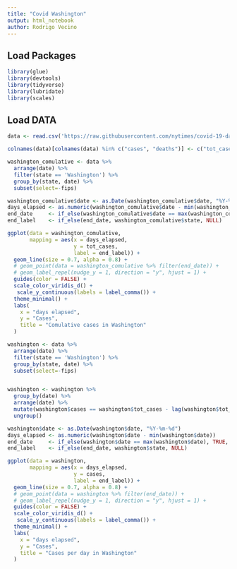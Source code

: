 ---
title: "Covid Washington"
output: html_notebook
author: Rodrigo Vecino
---

## Load Packages

```{r load-packages, warning=FALSE, message=FALSE}
library(glue)
library(devtools)
library(tidyverse)
library(lubridate)
library(scales)
```

## Load DATA
```{r load data}
data <- read.csv('https://raw.githubusercontent.com/nytimes/covid-19-data/master/us-states.csv')
```

```{r}
colnames(data)[colnames(data) %in% c("cases", "deaths")] <- c("tot_cases", "tot_deaths")

washington_comulative <- data %>%
  arrange(date) %>%
  filter(state == 'Washington') %>%
  group_by(state, date) %>%
  subset(select=-fips)

washington_comulative$date <- as.Date(washington_comulative$date, "%Y-%m-%d")
days_elapsed <- as.numeric(washington_comulative$date - min(washington_comulative$date))
end_date     <- if_else(washington_comulative$date == max(washington_comulative$date), TRUE, FALSE)
end_label    <- if_else(end_date, washington_comulative$state, NULL)
```

```{r}
ggplot(data = washington_comulative,
       mapping = aes(x = days_elapsed, 
                     y = tot_cases,  
                     label = end_label)) +
  geom_line(size = 0.7, alpha = 0.8) +
  # geom_point(data = washington_comulative %>% filter(end_date)) +
  # geom_label_repel(nudge_y = 1, direction = "y", hjust = 1) + 
  guides(color = FALSE) +
  scale_color_viridis_d() +
   scale_y_continuous(labels = label_comma()) +
  theme_minimal() +
  labs(
    x = "days elapsed",
    y = "Cases",
    title = "Comulative cases in Washington"
  )
```

```{r}
washington <- data %>%
  arrange(date) %>%
  filter(state == 'Washington') %>%
  group_by(state, date) %>%
  subset(select=-fips)


washington <- washington %>%
  group_by(date) %>%
  arrange(date) %>%
  mutate(washington$cases == washington$tot_cases - lag(washington$tot_cases, 1)) %>%
  ungroup()

washington$date <- as.Date(washington$date, "%Y-%m-%d")
days_elapsed <- as.numeric(washington$date - min(washington$date))
end_date     <- if_else(washington$date == max(washington$date), TRUE, FALSE)
end_label    <- if_else(end_date, washington$state, NULL)
```
```{r}
ggplot(data = washington,
       mapping = aes(x = days_elapsed, 
                     y = cases,  
                     label = end_label)) +
  geom_line(size = 0.7, alpha = 0.8) +
  # geom_point(data = washington %>% filter(end_date)) +
  # geom_label_repel(nudge_y = 1, direction = "y", hjust = 1) + 
  guides(color = FALSE) +
  scale_color_viridis_d() +
   scale_y_continuous(labels = label_comma()) +
  theme_minimal() +
  labs(
    x = "days elapsed",
    y = "Cases",
    title = "Cases per day in Washington"
  )
```

